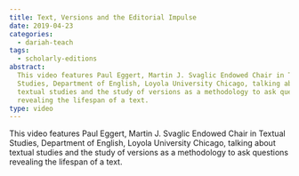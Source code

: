 ```yaml
---
title: Text, Versions and the Editorial Impulse
date: 2019-04-23
categories:
  - dariah-teach
tags:
  - scholarly-editions
abstract:
  This video features Paul Eggert, Martin J. Svaglic Endowed Chair in Textual
  Studies, Department of English, Loyola University Chicago, talking about
  textual studies and the study of versions as a methodology to ask questions
  revealing the lifespan of a text.
type: video
---
```


This video features Paul Eggert, Martin J. Svaglic Endowed Chair in Textual
Studies, Department of English, Loyola University Chicago, talking about textual
studies and the study of versions as a methodology to ask questions revealing
the lifespan of a text.

<VideoCard
  title="DH in Practice"
  subtitle="Text, Versions, and the Editorial Impulse"
  id="eT8R8yW8Oi4"
  image="images/paul-eggert.png"
/>
